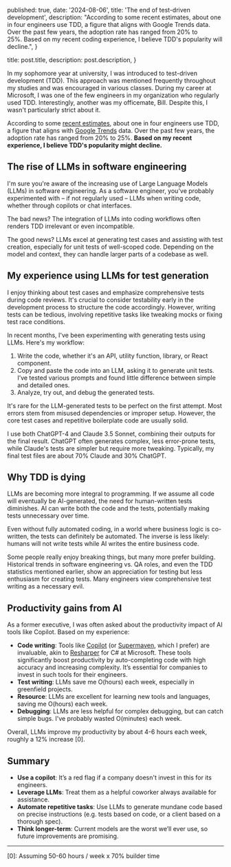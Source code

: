 
  published: true,
  date: '2024-08-06',
  title: 'The end of test-driven development',
  description:
    "According to some recent estimates, about one in four engineers use TDD, a figure that aligns with Google Trends data. Over the past few years, the adoption rate has ranged from 20% to 25%. Based on my recent coding experience, I believe TDD's popularity will decline.",
}

  title: post.title,
  description: post.description,
}


In my sophomore year at university, I was introduced to test-driven development (TDD). This approach was mentioned frequently throughout my studies and was encouraged in various classes. During my career at Microsoft, I was one of the few engineers in my organization who regularly used TDD. Interestingly, another was my officemate, Bill. Despite this, I wasn't particularly strict about it.

According to some [recent estimates](https://www.practitest.com/resource-center/blog/unveiling-the-2024-state-of-testing), about one in four engineers use TDD, a figure that aligns with [Google Trends](https://trends.google.com/trends/explore?date=all&geo=US&q=%2Fm%2F01_2_v&hl=en) data. Over the past few years, the adoption rate has ranged from 20% to 25%. **Based on my recent experience, I believe TDD's popularity might decline.**

## The rise of LLMs in software engineering

I'm sure you're aware of the increasing use of Large Language Models (LLMs) in software engineering. As a software engineer, you've probably experimented with – if not regularly used – LLMs when writing code, whether through copilots or chat interfaces.

The bad news? The integration of LLMs into coding workflows often renders TDD irrelevant or even incompatible.

The good news? LLMs excel at generating test cases and assisting with test creation, especially for unit tests of well-scoped code. Depending on the model and context, they can handle larger parts of a codebase as well.

## My experience using LLMs for test generation

I enjoy thinking about test cases and emphasize comprehensive tests during code reviews. It's crucial to consider testability early in the development process to structure the code accordingly. However, writing tests can be tedious, involving repetitive tasks like tweaking mocks or fixing test race conditions.

In recent months, I've been experimenting with generating tests using LLMs. Here's my workflow:

1. Write the code, whether it's an API, utility function, library, or React component.
2. Copy and paste the code into an LLM, asking it to generate unit tests. I’ve tested various prompts and found little difference between simple and detailed ones.
3. Analyze, try out, and debug the generated tests.

It's rare for the LLM-generated tests to be perfect on the first attempt. Most errors stem from misused dependencies or improper setup. However, the core test cases and repetitive boilerplate code are usually solid.

I use both ChatGPT-4 and Claude 3.5 Sonnet, combining their outputs for the final result. ChatGPT often generates complex, less error-prone tests, while Claude's tests are simpler but require more tweaking. Typically, my final test files are about 70% Claude and 30% ChatGPT.

## Why TDD is dying

LLMs are becoming more integral to programming. If we assume all code will eventually be AI-generated, the need for human-written tests diminishes. AI can write both the code and the tests, potentially making tests unnecessary over time.

Even without fully automated coding, in a world where business logic is co-written, the tests can definitely be automated. The inverse is less likely: humans will not write tests while AI writes the entire business code.

Some people really enjoy breaking things, but many more prefer building. Historical trends in software engineering vs. QA roles, and even the TDD statistics mentioned earlier, show an appreciation for testing but less enthusiasm for creating tests. Many engineers view comprehensive test writing as a necessary evil.

## Productivity gains from AI

As a former executive, I was often asked about the productivity impact of AI tools like Copilot. Based on my experience:

- **Code writing**: Tools like [Copilot](https://github.com/features/copilot) (or [Supermaven](https://supermaven.com), which I prefer) are invaluable, akin to [Resharper](https://www.jetbrains.com/resharper/) for C# at Microsoft. These tools significantly boost productivity by auto-completing code with high accuracy and increasing complexity. It’s essential for companies to invest in such tools for their engineers.
- **Test writing**: LLMs save me O(hours) each week, especially in greenfield projects.
- **Resource**: LLMs are excellent for learning new tools and languages, saving me O(hours) each week.
- **Debugging**: LLMs are less helpful for complex debugging, but can catch simple bugs. I've probably wasted O(minutes) each week.

Overall, LLMs improve my productivity by about 4-6 hours each week, roughly a 12% increase [0].

## Summary

- **Use a copilot**: It’s a red flag if a company doesn't invest in this for its engineers.
- **Leverage LLMs**: Treat them as a helpful coworker always available for assistance.
- **Automate repetitive tasks**: Use LLMs to generate mundane code based on precise instructions (e.g. tests based on code, or a client based on a thorough spec).
- **Think longer-term**: Current models are the worst we’ll ever use, so future improvements are promising.

---

[0]: Assuming 50-60 hours / week x 70% builder time
